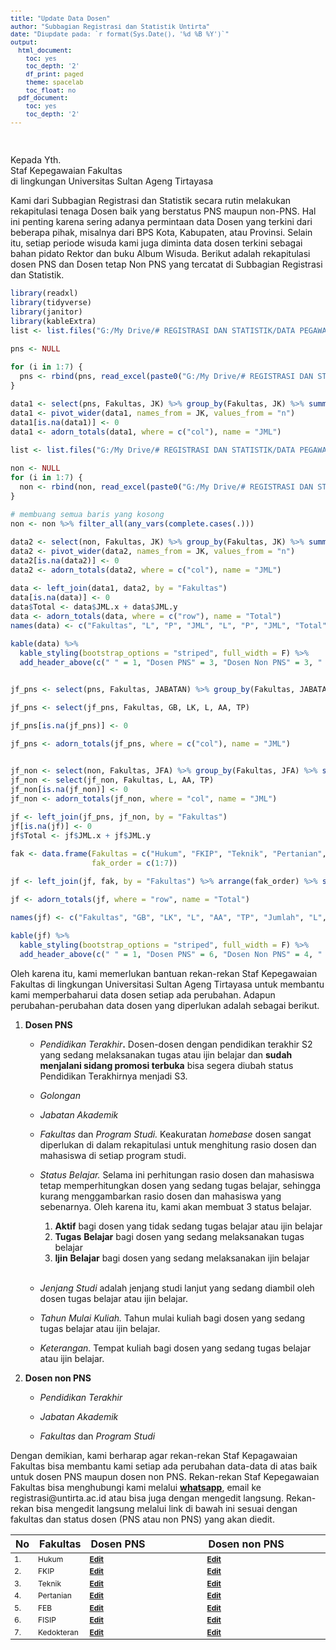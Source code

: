 ```yaml
---
title: "Update Data Dosen"
author: "Subbagian Registrasi dan Statistik Untirta"
date: "Diupdate pada: `r format(Sys.Date(), '%d %B %Y')`"
output:
  html_document:
    toc: yes
    toc_depth: '2'
    df_print: paged
    theme: spacelab
    toc_float: no
  pdf_document:
    toc: yes
    toc_depth: '2'
---
```


```{=html}
<style type="text/css">

body{ /* Normal  */
      font-size: 14px;
  }
td {  /* Table  */
  font-size: 12px;
}
h1.title {
  font-size: 28px;
  color: Maroon;
}
h1 { /* Header 1 */
  font-size: 24px;
  color: Maroon;
  font-weight: bold;
}
h2 { /* Header 2 */
  font-size: 20px;
  color: Maroon;
  font-weight: bold;
}
h3 { /* Header 3 */
  font-size: 16px;
#  font-family: "Times New Roman", Times, serif;
  color: Maroon;
  font-weight: bold;
}
h4 { /* Header 4 */
  font-size: 14px;
  color: Maroon;
  font-weight: bold;
}
code.r{ /* Code block */
    font-size: 12px;
}
pre { /* Code block - determines code spacing between lines */
    font-size: 12px;
}
</style>
```
<br>

Kepada Yth. <br>Staf Kepegawaian Fakultas <br>di lingkungan Universitas Sultan Ageng Tirtayasa

Kami dari Subbagian Registrasi dan Statistik secara rutin melakukan rekapitulasi tenaga Dosen baik yang berstatus PNS maupun non-PNS. Hal ini penting karena sering adanya permintaan data Dosen yang terkini dari beberapa pihak, misalnya dari BPS Kota, Kabupaten, atau Provinsi. Selain itu, setiap periode wisuda kami juga diminta data dosen terkini sebagai bahan pidato Rektor dan buku Album Wisuda. Berikut adalah rekapitulasi dosen PNS dan Dosen tetap Non PNS yang tercatat di Subbagian Registrasi dan Statistik.

```r
library(readxl)
library(tidyverse)
library(janitor)
library(kableExtra)
list <- list.files("G:/My Drive/# REGISTRASI DAN STATISTIK/DATA PEGAWAI/DOSEN PNS/Update/")

pns <- NULL

for (i in 1:7) {
  pns <- rbind(pns, read_excel(paste0("G:/My Drive/# REGISTRASI DAN STATISTIK/DATA PEGAWAI/DOSEN PNS/Update/", list[i])))
}

data1 <- select(pns, Fakultas, JK) %>% group_by(Fakultas, JK) %>% summarize(n = n())
data1 <- pivot_wider(data1, names_from = JK, values_from = "n")
data1[is.na(data1)] <- 0
data1 <- adorn_totals(data1, where = c("col"), name = "JML")

list <- list.files("G:/My Drive/# REGISTRASI DAN STATISTIK/DATA PEGAWAI/DOSEN NON PNS/Update Data")

non <- NULL
for (i in 1:7) {
  non <- rbind(non, read_excel(paste0("G:/My Drive/# REGISTRASI DAN STATISTIK/DATA PEGAWAI/DOSEN NON PNS/Update Data/", list[i]), range = "A1:M100"))
}

# membuang semua baris yang kosong
non <- non %>% filter_all(any_vars(complete.cases(.)))

data2 <- select(non, Fakultas, JK) %>% group_by(Fakultas, JK) %>% summarize(n = n())
data2 <- pivot_wider(data2, names_from = JK, values_from = "n")
data2[is.na(data2)] <- 0
data2 <- adorn_totals(data2, where = c("col"), name = "JML")

data <- left_join(data1, data2, by = "Fakultas")
data[is.na(data)] <- 0
data$Total <- data$JML.x + data$JML.y
data <- adorn_totals(data, where = c("row"), name = "Total")
names(data) <- c("Fakultas", "L", "P", "JML", "L", "P", "JML", "Total")

kable(data) %>%
  kable_styling(bootstrap_options = "striped", full_width = F) %>%
  add_header_above(c(" " = 1, "Dosen PNS" = 3, "Dosen Non PNS" = 3, " " = 1))


jf_pns <- select(pns, Fakultas, JABATAN) %>% group_by(Fakultas, JABATAN) %>% summarize(n = n()) %>% pivot_wider(names_from = JABATAN, values_from = "n")

jf_pns <- select(jf_pns, Fakultas, GB, LK, L, AA, TP)

jf_pns[is.na(jf_pns)] <- 0

jf_pns <- adorn_totals(jf_pns, where = c("col"), name = "JML")


jf_non <- select(non, Fakultas, JFA) %>% group_by(Fakultas, JFA) %>% summarize(n = n()) %>% pivot_wider(names_from = JFA, values_from = "n")
jf_non <- select(jf_non, Fakultas, L, AA, TP)
jf_non[is.na(jf_non)] <- 0
jf_non <- adorn_totals(jf_non, where = "col", name = "JML")

jf <- left_join(jf_pns, jf_non, by = "Fakultas")
jf[is.na(jf)] <- 0
jf$Total <- jf$JML.x + jf$JML.y

fak <- data.frame(Fakultas = c("Hukum", "FKIP", "Teknik", "Pertanian","FEB", "FISIP", "Kedokteran"),
                  fak_order = c(1:7))

jf <- left_join(jf, fak, by = "Fakultas") %>% arrange(fak_order) %>% select(-fak_order)

jf <- adorn_totals(jf, where = "row", name = "Total")

names(jf) <- c("Fakultas", "GB", "LK", "L", "AA", "TP", "Jumlah", "L", "AA", "TP", "Jumlah", "Total")

kable(jf) %>%
  kable_styling(bootstrap_options = "striped", full_width = F) %>%
  add_header_above(c(" " = 1, "Dosen PNS" = 6, "Dosen Non PNS" = 4, " " = 1))

```

Oleh karena itu, kami memerlukan bantuan rekan-rekan Staf Kepegawaian Fakultas di lingkungan Universitasi Sultan Ageng Tirtayasa untuk membantu kami memperbaharui data dosen setiap ada perubahan. Adapun perubahan-perubahan data dosen yang diperlukan adalah sebagai berikut.

1.  **Dosen PNS**

    -   *Pendidikan Terakhir***.** Dosen-dosen dengan pendidikan terakhir S2 yang sedang melaksanakan tugas atau ijin belajar dan **sudah menjalani sidang promosi terbuka** bisa segera diubah status Pendidikan Terakhirnya menjadi S3.

    -   *Golongan*

    -   *Jabatan Akademik*

    -   *Fakultas* dan *Program Studi.* Keakuratan *homebase* dosen sangat diperlukan di dalam rekapitulasi untuk menghitung rasio dosen dan mahasiswa di setiap program studi.

    -   *Status Belajar.* Selama ini perhitungan rasio dosen dan mahasiswa tetap memperhitungkan dosen yang sedang tugas belajar, sehingga kurang menggambarkan rasio dosen dan mahasiswa yang sebenarnya. Oleh karena itu, kami akan membuat 3 status belajar.

        1.  **Aktif** bagi dosen yang tidak sedang tugas belajar atau ijin belajar
        2.  **Tugas** **Belajar** bagi dosen yang sedang melaksanakan tugas belajar
        3.  **Ijin** **Belajar** bagi dosen yang sedang melaksanakan ijin belajar <br><br>

    -   *Jenjang Studi* adalah jenjang studi lanjut yang sedang diambil oleh dosen tugas belajar atau ijin belajar.

    -   *Tahun Mulai Kuliah.* Tahun mulai kuliah bagi dosen yang sedang tugas belajar atau ijin belajar.

    -   *Keterangan.* Tempat kuliah bagi dosen yang sedang tugas belajar atau ijin belajar.

2.  **Dosen non PNS**

    -   *Pendidikan Terakhir*

    -   *Jabatan Akademik*

    -   *Fakultas* dan *Program Studi*

Dengan demikian, kami berharap agar rekan-rekan Staf Kepagawaian Fakultas bisa membantu kami setiap ada perubahan data-data di atas baik untuk dosen PNS maupun dosen non PNS. Rekan-rekan Staf Kepegawaian Fakultas bisa menghubungi kami melalui [**whatsapp**](wa.me/628111072357 "Whatsapp Riana Hadiana"){target="_blank"}, email ke registrasi\@untirta.ac.id atau bisa juga dengan mengedit langsung. Rekan-rekan bisa mengedit langsung melalui link di bawah ini sesuai dengan fakultas dan status dosen (PNS atau non PNS) yang akan diedit.

| No  | Fakultas   | Dosen PNS                                                                                                                                                          | Dosen non PNS                                                                                                                                                           |
|:----|:-----------|:-------------------------------------------------------------------------------------------------------------------------------------------------------------------|:------------------------------------------------------------------------------------------------------------------------------------------------------------------------|
| 1\. | Hukum      | [**Edit**](https://docs.google.com/spreadsheets/d/1YbkkyE0UbYEqOefhCpcTt9IFPiOBZUg1/edit#gid=105639493 "Edit data dosen PNS Fakultas Hukum"){target="_blank"}      | [**Edit**](https://docs.google.com/spreadsheets/d/1XvVRw3UTeTVkYupwkgVjoJXflRjwVRJO/edit#gid=625457900 "Edit data dosen non PNS Fakultas Hukum"){target="_blank"}       |
| 2\. | FKIP       | [**Edit**](https://docs.google.com/spreadsheets/d/1Y_FSO4qlWRaSuKOfldoF4KBnejn1poiG/edit#gid=817148474 "Edit data dosen PNS FKIP"){target="_blank"}                | [**Edit**](https://docs.google.com/spreadsheets/d/1XvGN0y4gY1LYMe1I3wwFRNelBl0O-1tW/edit#gid=939326303 "Edit data dosen non PNS FKIP"){target="_blank"}                 |
| 3\. | Teknik     | [**Edit**](https://docs.google.com/spreadsheets/d/1YxbYOjvlOGPsEJ3383I25OnSkhpTG17Z/edit#gid=267147312 "Edit data dosen PNS Fakultas Teknik"){target="_blank"}     | [**Edit**](https://docs.google.com/spreadsheets/d/1YCNnwhTfzQ3PR-8jMfCCQqn9kzZt4VbS/edit#gid=794603767 "Edit data dosen non PNS Fakultas Teknik"){target="_blank"}      |
| 4\. | Pertanian  | [**Edit**](https://docs.google.com/spreadsheets/d/1YtLOlHudFJL44J2KMMrmMlOhQclHWhae/edit#gid=1002856352 "Edit data dosen PNS Fakultas Pertanian"){target="_blank"} | [**Edit**](https://docs.google.com/spreadsheets/d/1XzSJSR_hkppFsgkwlFZLxEBSx71pPUsm/edit#gid=1031155236 "Edit data dosen non PNS Fakultas Pertanian"){target="_blank"}  |
| 5\. | FEB        | [**Edit**](https://docs.google.com/spreadsheets/d/1YS75yTp16e_7WA284DUKwKQuy_peePqa/edit#gid=36297912 "Edit data dosen PNS FEB"){target="_blank"}                  | [**Edit**](https://docs.google.com/spreadsheets/d/1XqepU2EywMGydHDx1_VFNG6k_RXQr9X-/edit#gid=272608791 "Edit data dosen non PNS FEB"){target="_blank"}                  |
| 6\. | FISIP      | [**Edit**](https://docs.google.com/spreadsheets/d/1YZFG3rXxz-asob5Dca4Wi1M3hcgVVst_/edit#gid=1353640144 "Edit data dosen PNS FISIP"){target="_blank"}              | [**Edit**](https://docs.google.com/spreadsheets/d/1XtyjjcinJ8uGXT-NOk0BTeJotBNuc_RS/edit#gid=147078744 "Edit data dosen non PNS FISIP"){target="_blank"}                |
| 7\. | Kedokteran | [**Edit**](https://docs.google.com/spreadsheets/d/1YnzOQBUeGvSOE1eaM8i1t8v_ISADuga6/edit#gid=7040061 "Edit data dosen PNS Fakultas Kedokteran"){target="_blank"}   | [**Edit**](https://docs.google.com/spreadsheets/d/1XwOaa3bs3uND9jlKNLrDqa5yc3skJB07/edit#gid=1282921123 "Edit data dosen non PNS Fakultas Kedokteran"){target="_blank"} |

